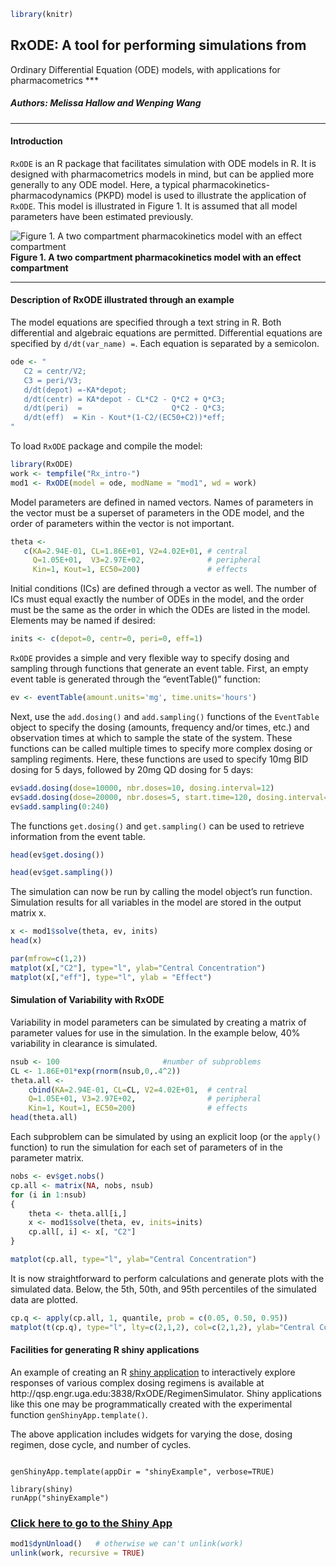 <!--
%\VignetteEngine{knitr::knitr}
%\VignetteIndexEntry{Introduction to RxODE}
%\VignetteKeyword{ordinary differential equations}
%\VignetteKeyword{PK/PD}
%\VignetteKeyword{simulations}
-->
```r
library(knitr)
```

## RxODE: A tool for performing simulations from 
Ordinary Differential Equation (ODE) models, with 
applications for pharmacometrics
***  

##### Authors: Melissa Hallow and Wenping Wang

***

#### Introduction
`RxODE` is an R package that facilitates simulation with ODE models in
R. It is designed with pharmacometrics models in mind, but can be
applied more generally to any ODE model. Here, a typical
pharmacokinetics-pharmacodynamics (PKPD) model is used to illustrate
the application of `RxODE`. This model is illustrated in Figure 1. It is
assumed that all model parameters have been estimated previously.

![Figure 1. A two compartment pharmacokinetics model with an effect compartment](Model_schematic_w500.png)  
**Figure 1. A two compartment pharmacokinetics model with an effect compartment**  

***
#### Description of RxODE illustrated through an example
The model equations are specified through a text string in R. Both
differential and algebraic equations are permitted. Differential
equations are specified by `d/dt(var_name) = `. Each
equation is separated by a semicolon.

```r
ode <- "
   C2 = centr/V2;
   C3 = peri/V3;
   d/dt(depot) =-KA*depot;
   d/dt(centr) = KA*depot - CL*C2 - Q*C2 + Q*C3;
   d/dt(peri)  =                    Q*C2 - Q*C3;
   d/dt(eff)  = Kin - Kout*(1-C2/(EC50+C2))*eff;
"
```
To load `RxODE` package and compile the model: 
```r
library(RxODE)
work <- tempfile("Rx_intro-")
mod1 <- RxODE(model = ode, modName = "mod1", wd = work)
```

Model parameters are defined in named vectors. Names of parameters in
the vector must be a superset of parameters in the ODE model, and the
order of parameters within the vector is not important. 
```r
theta <- 
   c(KA=2.94E-01, CL=1.86E+01, V2=4.02E+01, # central 
     Q=1.05E+01,  V3=2.97E+02,              # peripheral
     Kin=1, Kout=1, EC50=200)               # effects  
```

Initial conditions (ICs) are defined through a vector as well. The
number of ICs must equal exactly the number of ODEs in the model, and
the order must be the same as the order in which the ODEs are listed
in the model. Elements may be named if desired: 

```r
inits <- c(depot=0, centr=0, peri=0, eff=1)    
```

`RxODE` provides a simple and very flexible way to specify dosing and
sampling through functions that generate an event table. First, an
empty event table is generated through the "eventTable()" function:
```r
ev <- eventTable(amount.units='mg', time.units='hours')
```
Next, use the `add.dosing()` and `add.sampling()` functions of the
`EventTable` object to specify the dosing (amounts, frequency and/or
times, etc.) and observation times at which to sample the state of the
system.  These functions can be called multiple times to specify more
complex dosing or sampling regiments.  Here, these functions are used
to specify 10mg BID dosing for 5 days, followed by 20mg QD dosing for
5 days: 
```r
ev$add.dosing(dose=10000, nbr.doses=10, dosing.interval=12)
ev$add.dosing(dose=20000, nbr.doses=5, start.time=120, dosing.interval=24)
ev$add.sampling(0:240)
```

The functions `get.dosing()` and `get.sampling()` can be used to
retrieve information from the event table.  

```r
head(ev$get.dosing())
```

```r
head(ev$get.sampling())
```

The simulation can now be run by calling the model object's run
function. Simulation results for all variables in the model are stored
in the output matrix x. 

```r
x <- mod1$solve(theta, ev, inits)
head(x)
```

```r
par(mfrow=c(1,2))
matplot(x[,"C2"], type="l", ylab="Central Concentration")
matplot(x[,"eff"], type="l", ylab = "Effect")
```

#### Simulation of Variability with RxODE
Variability in model parameters can be simulated by creating a matrix
of parameter values for use in the simulation. In the example below,
40% variability in clearance is simulated. 

```r
nsub <- 100						  #number of subproblems
CL <- 1.86E+01*exp(rnorm(nsub,0,.4^2))
theta.all <- 
	cbind(KA=2.94E-01, CL=CL, V2=4.02E+01,  # central 
	Q=1.05E+01, V3=2.97E+02,                # peripheral
	Kin=1, Kout=1, EC50=200)                # effects  
head(theta.all)
```

Each subproblem can be simulated by using an explicit loop (or the `apply()`
function) to run the simulation for each set of parameters of in the parameter
matrix. 

```r
nobs <- ev$get.nobs()
cp.all <- matrix(NA, nobs, nsub)
for (i in 1:nsub)
{
	theta <- theta.all[i,]
	x <- mod1$solve(theta, ev, inits=inits)
	cp.all[, i] <- x[, "C2"]
}

matplot(cp.all, type="l", ylab="Central Concentration")

```

It is now straightforward to perform calculations and generate plots
with the simulated data. Below,  the 5th, 50th, and 95th percentiles
of the simulated data are plotted. 

```r
cp.q <- apply(cp.all, 1, quantile, prob = c(0.05, 0.50, 0.95))
matplot(t(cp.q), type="l", lty=c(2,1,2), col=c(2,1,2), ylab="Central Concentration")

```

#### Facilities for generating R shiny applications

An example of creating an R [shiny application](http://shiny.rstudio.com) to
interactively explore responses of various complex dosing regimens is available
at http://qsp.engr.uga.edu:3838/RxODE/RegimenSimulator.  Shiny applications
like this one may be programmatically created with the experimental function
`genShinyApp.template()`.

The above application includes widgets for varying the dose, dosing
regimen, dose cycle, and number of cycles.  

```

genShinyApp.template(appDir = "shinyExample", verbose=TRUE)

library(shiny)
runApp("shinyExample")

```

### [Click here to go to the Shiny App](http://qsp.engr.uga.edu:3838/RxODE/RegimenSimulator)

```r
mod1$dynUnload()   # otherwise we can't unlink(work)
unlink(work, recursive = TRUE)
```
